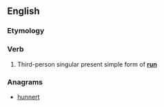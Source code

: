 ==English==

===Etymology===
{{suffix|run|eth}}

===Verb===
{{en-verb form}}

# {{context|archaic|lang=en}} Third-person singular present simple form of '''[[run]]'''

===Anagrams===
* [[hunnert#English|hunnert]]